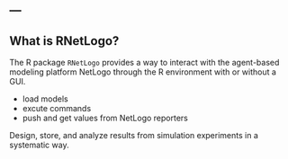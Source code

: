 ---
---

## What is RNetLogo?

The R package `RNetLogo` provides a way to interact with the agent-based modeling platform NetLogo through the R environment with or without a GUI. 

* load models
* excute commands
* push and get values from NetLogo reporters

Design, store, and analyze results from simulation experiments in a systematic way.